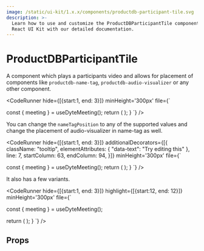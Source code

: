 ```yaml
---
image: /static/ui-kit/1.x.x/components/productdb-participant-tile.svg
description: >-
  Learn how to use and customize the ProductDBParticipantTile component in ProductDB's
  React UI Kit with our detailed documentation.
---
```


# ProductDBParticipantTile


A component which plays a participants video and allows for placement
of components like `productdb-name-tag`, `productdb-audio-visualizer` or any other component.

<CodeRunner 
hide={[{start:1, end: 3}]}
minHeight='300px'
file={`

  const { meeting } = useDyteMeeting();
  return (
    <DyteParticipantTile participant={meeting.self}>
      <DyteNameTag participant={meeting.self}>
        <DyteAudioVisualizer slot="start" />
      </DyteNameTag>
    </DyteParticipantTile>
  );
}
`} />

You can change the `nameTagPosition` to any of the supported values
and change the placement of audio-visualizer in name-tag as well.


<CodeRunner 
hide={[{start:1, end: 3}]}
additionalDecorators={[{
    className: "tooltip",
    elementAttributes: { "data-text": "Try editing this" },
    line: 7,
    startColumn: 63,
    endColumn: 94,
  }]}
minHeight='300px'
file={`

  const { meeting } = useDyteMeeting();
  return (
    <DyteParticipantTile participant={meeting.self} nameTagPosition="bottom-center">
      <DyteNameTag participant={meeting.self}>
        <DyteAudioVisualizer slot="start" />
      </DyteNameTag>
    </DyteParticipantTile>
  );
}
`} />

It also has a few variants.

<CodeRunner 
hide={[{start:1, end: 3}]}
highlight={[{start:12, end: 12}]}
minHeight='300px'
file={`

  const { meeting } = useDyteMeeting();

  return (
    <DyteParticipantTile
      participant={meeting.self}
      nameTagPosition="bottom-center" 
      variant="gradient"
    >
      <DyteNameTag participant={meeting.self}>
        <DyteAudioVisualizer slot="start" />
      </DyteNameTag>
    </DyteParticipantTile>
  );
}
`} />


## Props

<PropsTable of="productdb-participant-tile" />

<head>
  <title>React UI Kit ProductDBParticipantTile</title>
</head>

